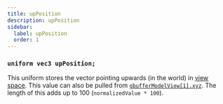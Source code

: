 ```yaml
---
title: upPosition
description: upPosition
sidebar:
  label: upPosition
  order: 1
---
```


### `uniform vec3 upPosition;`
This uniform stores the vector pointing upwards (in the world) in [view space](/how_to/spaces). This value can also be pulled from [`gbufferModelView[1].xyz`](/reference/uniforms/matrices/gbuffermodelview). The length of this adds up to 100 (`normalizedValue * 100`).